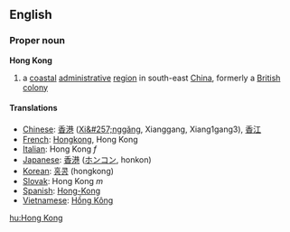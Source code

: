 ==English==
===Proper noun===
{{wikipedia}}
'''Hong Kong'''

#a [[coastal]] [[administrative]] [[region]] in south-east [[China]], formerly a [[British]] [[colony]]

====Translations====
*[[Chinese]]: [[香港]] ([[Xi&#257;nggǎng]], Xianggang, Xiang1gang3), [[香江]]
*[[French]]: [[Hongkong]], Hong Kong
*[[Italian]]: Hong Kong ''f''
*[[Japanese]]: [[香港]] ([[ホンコン]], honkon)
*[[Korean]]: [[홍콩]] (hongkong) 
*[[Slovak]]: Hong Kong ''m''
*[[Spanish]]: [[Hong-Kong]]
*[[Vietnamese]]: [[Hồng Kông]]

[[hu:Hong Kong]]